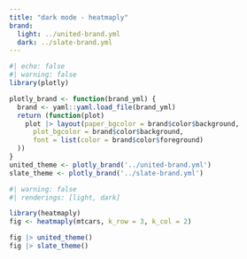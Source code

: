 ```yaml
---
title: "dark mode - heatmaply"
brand:
  light: ../united-brand.yml
  dark: ../slate-brand.yml
---
```


```r
#| echo: false
#| warning: false
library(plotly)

plotly_brand <- function(brand_yml) {
  brand <- yaml::yaml.load_file(brand_yml)
  return (function(plot)
    plot |> layout(paper_bgcolor = brand$color$background,
      plot_bgcolor = brand$color$background,
      font = list(color = brand$color$foreground)
  ))
}
united_theme <- plotly_brand('../united-brand.yml')
slate_theme <- plotly_brand('../slate-brand.yml')
```


```r
#| warning: false
#| renderings: [light, dark]

library(heatmaply)
fig <- heatmaply(mtcars, k_row = 3, k_col = 2)

fig |> united_theme()
fig |> slate_theme()
```
